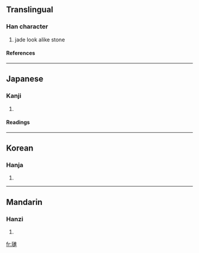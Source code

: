 {{see|琎}}

==Translingual==
===Han character===
{{Han char|rn=96|rad=玉|as=12|sn=16|four=1013<sub>1</sub>|canj=一土卜人土 (MGYOG)}}
# jade look alike stone
====References====
{{Han ref|kx=0742.120|dkj=21248|dj=1151.250|hdz=21135.070|uh=74A1|ud=29857|bh=EA68|bd=60008}}

----
==Japanese==
===Kanji===
{{ja-kanji|grade=|rs=玉12}}
# {{defn|Japanese}} 
====Readings====
{{ja-readings|on=[[しん]] (shin)|kun=|nanori=}}

----
==Korean==
===Hanja===
{{ko-hanja|hangeul=진|eumhun=|rv=jin|mr=chin|y=cin}}
# {{defn|Korean}}

----
==Mandarin==
===Hanzi===
{{cmn-hanzi|pin=[[jìn]] (jin4)|wg=chin<sup>4</sup>}}
# {{defn|Mandarin}}

[[fr:璡]]